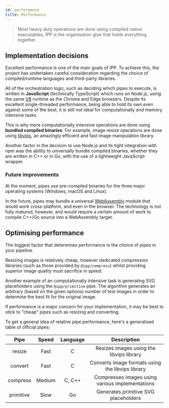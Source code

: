 ```yaml
---
id: performance
title: Performance
---
```



> Most heavy duty operations are done using compiled native executables, IPP is the organisation
> glue that holds everything together.

## Implementation decisions

Excellent performance is one of the main goals of IPP. To achieve this, the project has undertaken
careful consideration regarding the choice of compiled/runtime languages and third-party libraries.

All of the orchestration logic, such as deciding which pipes to execute, is written in
**JavaScript** (technically TypeScript) which runs on Node.js, using the same [V8][v8] runtime as
the Chrome and Edge browsers. Despite its excellent single-threaded performance, being able to hold
its own even against some of the best, it is still not ideal for computationally and memory
intensive tasks.

This is why more computationally intensive operations are done using **bundled compiled binaries**.
For example, image resize operations are done using [libvips][libvips], an amazingly efficient and
fast image manipulation library.

Another factor in the decision to use Node.js and its tight integration with npm was the ability to
universally bundle compiled binaries, whether they are written in C++ or in Go, with the use of a
lightweight JavaScript wrapper.

### Future improvements

At the moment, pipes use pre-compiled binaries for the three major operating systems (Windows, macOS
and Linux).

In the future, pipes may bundle a universal [WebAssembly][webassembly] module that would work
cross-platform, and even in the browser. The technology is not fully matured, however, and would
require a certain amount of work to compile C++/Go source into a WebAssembly target.

## Optimising performance

The biggest factor that determines performance is the choice of pipes in your pipeline.

Resizing images is relatively cheap, however dedicated compression libraries (such as those provided
by `@ipp/compress`) whilst providing superior image quality must sacrifice in speed.

Another example of an computationally intensive task is generating SVG placeholders using the
`@ipp/primitive` pipe. The algorithm generates an arbitrary (based on the given options) number of
test images in order to determine the best fit for the original image.

If performance is a major concern for your implementation, it may be best to stick to "cheap" pipes
such as resizing and converting.

To get a general idea of relative pipe performance, here's a generalised table of official pipes:

<CentredTable label="Approximated relative pipe speeds">


|   Pipe    | Speed  | Language |                   Description                    |
| :-------: | :----: | :------: | :----------------------------------------------: |
|  resize   |  Fast  |    C     |     Resizes images using the libvips library     |
|  convert  |  Fast  |    C     | Converts image formats using the libvips library |
| compress  | Medium |  C, C++  | Compresses images using various implementations  |
| primitive |  Slow  |    Go    |       Generates primitive SVG placeholders       |

</CentredTable>


[v8]: https://v8.dev
[libvips]: https://github.com/libvips/libvips
[webassembly]: https://webassembly.org
